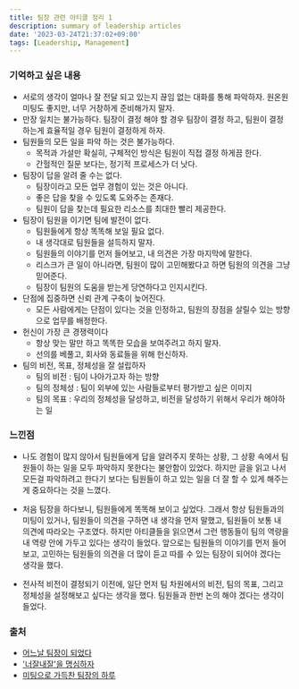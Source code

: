 ```yaml
---
title: 팀장 관련 아티클 정리 1
description: summary of leadership articles
date: '2023-03-24T21:37:02+09:00'
tags: [Leadership, Management]
---
```


### 기억하고 싶은 내용
- 서로의 생각이 얼마나 잘 전달 되고 있는지 끊임 없는 대화를 통해 파악하자. 원온원 미팅도 좋지만, 너무 거창하게 준비해가지 말자.
- 만장 일치는 불가능하다. 팀장이 결정 해야 할 경우 팀장이 결정 하고, 팀원이 결정 하는게 효율적일 경우 팀원이 결정하게 하자.
- 팀원들의 모든 일을 파악 하는 것은 불가능하다.
    - 목적과 가설만 확실히, 구체적인 방식은 팀원이 직접 결정 하게끔 한다.
    - 간헐적인 질문 보다는, 정기적 프로세스가 더 낫다.
- 팀장이 답을 알려 줄 수는 없다.
    - 팀장이라고 모든 업무 경험이 있는 것은 아니다.
    - 좋은 답을 찾을 수 있도록 도와주는 존재다.
    - 팀원이 답을 찾는데 필요한 리소스를 최대한 빨리 제공한다.
- 팀장이 팀원을 이기면 팀에 발전이 없다.
    - 팀원들에게 항상 똑똑해 보일 필요 없다.
    - 내 생각대로 팀원들을 설득하지 말자.
    - 팀원들의 이야기를 먼저 들어보고, 내 의견은 가장 마지막에 말한다.
    - 리스크가 큰 일이 아니라면, 팀원이 많이 고민해봤다고 하면 팀원의 의견을 그냥 믿어준다.
    - 팀장이 팀원의 도움을 받는게 당연하다고 인지시킨다.
- 단점에 집중하면 신뢰 관계 구축이 늦어진다.
    - 모든 사람에게는 단점이 있다는 것을 인정하고, 팀원의 장점을 살릴수 있는 방향으로 업무를 배정한다.
- 헌신이 가장 큰 경쟁력이다
    - 항상 맞는 말만 하고 똑똑한 모습을 보여주려고 하지 말자.
    - 선의를 베풀고, 회사와 동료들을 위해 헌신하자.
- 팀의 비전, 목표, 정체성을 잘 설립하자
    - 팀의 비전 : 팀이 나아가고자 하는 방향
    - 팀의 정체성 : 팀이 외부에 있는 사람들로부터 평가받고 싶은 이미지
    - 팀의 목표 : 우리의 정체성을 달성하고, 비전을 달성하기 위해서 우리가 해야하는 일


### 느낀점
- 나도 경험이 많지 않아서 팀원들에게 답을 알려주지 못하는 상황, 그 상황 속에서 팀원들이 하는 일을 모두 파악하지 못한다는 불안함이 있었다.
하지만 글을 읽고 나서 모든걸 파악하려고 한다기 보다는 팀원들이 하고 있는 일을 더 잘 할 수 있게 해주는게 중요하다는 것을 느꼈다.

- 처음 팀장을 하다보니, 팀원들에게 똑똑해 보이고 싶었다. 그래서 항상 팀원들과의 미팅이 있거나, 팀원들이 의견을 구하면
내 생각을 먼저 말했고, 팀원들이 보통 내 의견에 따라오는 구조였다. 하지만 아티클들을 읽으면서 그런 행동들이 팀의 역량을 내 역량 안에 가두고 있다는 생각이 들었다.
앞으로는 팀원들의 이야기를 먼저 들어보고, 고민하는 팀원들의 의견을 더 많이 듣고 따를 수 있는 팀장이 되어야 겠다는 생각을 했다.

- 전사적 비전이 결정되기 이전에, 일단 먼저 팀 차원에서의 비전, 팀의 목표, 그리고 정체성을 설정해보고 싶다는 생각을 했다.
팀원들과 한번 논의 해야 겠다는 생각이 들었다.


### 출처
- [어느날 팀장이 되었다](https://brunch.co.kr/@zseo/42)
- ['너잘내잘'을 명심하자](https://brunch.co.kr/@zseo/45)
- [미팅으로 가득찬 팀장의 하루](https://brunch.co.kr/@zseo/44)